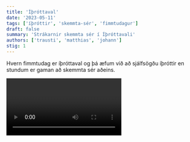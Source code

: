 ```yaml
---
title: 'Íþróttaval'
date: '2023-05-11'
tags: ['íþróttir', 'skemmta-sér', 'fimmtudagur']
draft: false
summary: 'Strákarnir skemmta sér í Íþróttavali'
authors: ['trausti', 'matthias', 'johann']
stig: 1
---
```


Hvern fimmtudag er íþróttaval og þá æfum við að sjálfsögðu íþróttir en stundum er gaman að skemmta sér aðeins.

<Video id="agNjVwxBEAM" />
